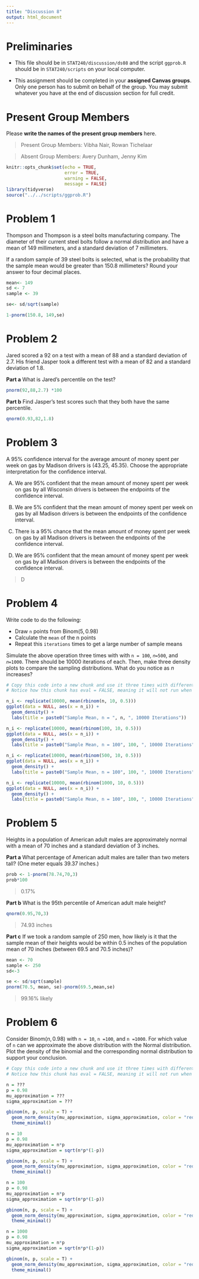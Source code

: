 ---
title: "Discussion 8"
output: html_document
---

# Preliminaries

- This file should be in `STAT240/discussion/ds08` and the script `ggprob.R` should be in `STAT240/scripts` on your local computer.

- This assignment should be completed in your **assigned Canvas groups**. Only one person has to submit on behalf of the group. You may submit whatever you have at the end of discussion section for full credit.

# Present Group Members

Please **write the names of the present group members** here.

> Present Group Members: Vibha Nair, Rowan Tichelaar

> Absent Group Members: Avery Dunham, Jenny Kim



```{r setup, include=FALSE}
knitr::opts_chunk$set(echo = TRUE, 
                      error = TRUE, 
                      warning = FALSE, 
                      message = FALSE)
library(tidyverse)
source("../../scripts/ggprob.R")
```


# Problem 1

Thompson and Thompson is a steel bolts manufacturing company. The diameter of their current steel bolts follow a normal distribution and have a mean of 149 millimeters, and a standard deviation of 7 millimeters.

If a random sample of 39 steel bolts is selected, what is the probability that the sample mean would be greater than 150.8 millimeters? Round your answer to four decimal
places.

```{r}
mean<- 149
sd <- 7
sample <- 39

se<- sd/sqrt(sample)

1-pnorm(150.8, 149,se)


```


# Problem 2

Jared scored a 92 on a test with a mean of 88 and a standard deviation of 2.7. His friend Jasper took a different test with a mean of 82 and a standard deviation of 1.8.

**Part a** What is Jared's percentile on the test?

```{r}
pnorm(92,88,2.7) *100

```


**Part b** Find Jasper's test scores such that they both have the same percentile.

```{r}
qnorm(0.93,82,1.8)
```


# Problem 3

A 95% confidence interval for the average amount of money spent per week on gas by Madison drivers is (43.25, 45.35). Choose the appropriate interpretation for the confidence interval.

A) We are 95% confident that the mean amount of money spent per week on gas by
all Wisconsin drivers is between the endpoints of the confidence interval.

B) We are 5% confident that the mean amount of money spent per week on gas by all
Madison drivers is between the endpoints of the confidence interval.

C) There is a 95% chance that the mean amount of money spent per week on gas by
all Madison drivers is between the endpoints of the confidence interval.

D) We are 95% confident that the mean amount of money spent per week on gas by
all Madison drivers is between the endpoints of the confidence interval.

> D

# Problem 4

Write code to do the following:

- Draw `n` points from $\text{Binom}(5, 0.98)$
- Calculate the `mean` of the n points
- Repeat this `iterations` times to get a large number of sample means  

Simulate the above operation three times with with `n = 100`, `𝑛=500`, and `𝑛=1000`. There should be 10000 iterations of each. Then, make three density plots to compare the sampling distributions. What do you notice as $n$ increases?


```{r eval=FALSE}
# Copy this code into a new chunk and use it three times with different values of n
# Notice how this chunk has eval = FALSE, meaning it will not run when the file is knit

n_i <- replicate(10000, mean(rbinom(n, 10, 0.5)))
ggplot(data = NULL, aes(x = n_i)) + 
  geom_density() +
  labs(title = paste0("Sample Mean, n = ", n, ", 10000 Iterations"))
```

```{r}
n_i <- replicate(10000, mean(rbinom(100, 10, 0.5)))
ggplot(data = NULL, aes(x = n_i)) + 
  geom_density() +
  labs(title = paste0("Sample Mean, n = 100", 100, ", 10000 Iterations"))
```


```{r}
n_i <- replicate(10000, mean(rbinom(500, 10, 0.5)))
ggplot(data = NULL, aes(x = n_i)) + 
  geom_density() +
  labs(title = paste0("Sample Mean, n = 100", 100, ", 10000 Iterations"))
```
```{r}
n_i <- replicate(10000, mean(rbinom(1000, 10, 0.5)))
ggplot(data = NULL, aes(x = n_i)) + 
  geom_density() +
  labs(title = paste0("Sample Mean, n = 100", 100, ", 10000 Iterations"))
```
  
  
# Problem 5

Heights in a population of American adult males are approximately normal with a mean of 70 inches and a standard deviation of 3 inches.

**Part a** What percentage of American adult males are taller than two meters tall? (One meter equals 39.37 inches.)

```{r}
prob <- 1-pnorm(78.74,70,3)
prob*100

```

> 0.17%

**Part b** What is the 95th percentile of American adult male height?

```{r}
qnorm(0.95,70,3)
```

> 74.93 inches

**Part c** If we took a random sample of 250 men, how likely is it that the sample mean of their heights would be within 0.5 inches of the population mean of 70 inches (between 69.5 and 70.5 inches)?

```{r}
mean <- 70
sample <- 250
sd<-3

se <- sd/sqrt(sample)
pnorm(70.5, mean, se)-pnorm(69.5,mean,se)
```

> 99.16% likely


# Problem 6

Consider $\text{Binom}(n, 0.98)$ with `n = 10`, `n =100`, and `n =1000`. For which value of `n` can we approximate the above distribution with the Normal distribution. Plot the density of the binomial and the corresponding normal distribution to support your conclusion.

```{r eval=FALSE}
# Copy this code into a new chunk and use it three times with different values of n
# Notice how this chunk has eval = FALSE, meaning it will not run when the file is knit

n = ???
p = 0.98
mu_approximation = ???
sigma_approximation = ???

gbinom(n, p, scale = T) +
  geom_norm_density(mu_approximation, sigma_approximation, color = "red") +
  theme_minimal()
```

```{r}
n = 10
p = 0.98
mu_approximation = n*p
sigma_approximation = sqrt(n*p*(1-p))

gbinom(n, p, scale = T) +
  geom_norm_density(mu_approximation, sigma_approximation, color = "red") +
  theme_minimal()
```
```{r}
n = 100
p = 0.98
mu_approximation = n*p
sigma_approximation = sqrt(n*p*(1-p))

gbinom(n, p, scale = T) +
  geom_norm_density(mu_approximation, sigma_approximation, color = "red") +
  theme_minimal()

```

```{r}
n = 1000
p = 0.98
mu_approximation = n*p
sigma_approximation = sqrt(n*p*(1-p))

gbinom(n, p, scale = T) +
  geom_norm_density(mu_approximation, sigma_approximation, color = "red") +
  theme_minimal()
```





